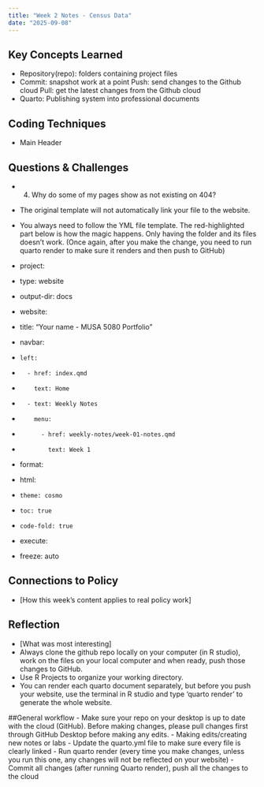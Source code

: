 ```yaml
---
title: "Week 2 Notes - Census Data"
date: "2025-09-08"
---
```


## Key Concepts Learned
- Repository(repo): folders containing project files 
- Commit: snapshot work at a point
  Push: send changes to the Github cloud 
  Pull: get the latest changes from the Github cloud
- Quarto: Publishing system into professional documents
  
## Coding Techniques
- Main Header


## Questions & Challenges
- 4. Why do some of my pages show as not existing on 404? 

- The original template will not automatically link your file to the website. 

- You always need to follow the YML file template. The red-highlighted part below is how the magic happens. Only having the folder and its files doesn't work. (Once again, after you make the change, you need to run quarto render to make sure it renders and then push to GitHub)

- project:
-   type: website
-   output-dir: docs

- website:
-   title: "Your name - MUSA 5080 Portfolio"
-   navbar:
-     left:
-       - href: index.qmd
-         text: Home
-       - text: Weekly Notes 
-         menu:
-           - href: weekly-notes/week-01-notes.qmd
-             text: Week 1
- format:
-   html:
-     theme: cosmo
-     toc: true
-     code-fold: true

- execute:
-   freeze: auto

## Connections to Policy
- [How this week's content applies to real policy work]

## Reflection
- [What was most interesting]
- Always clone the github repo locally on your computer (in R studio), work on the files on your local computer and when ready, push those changes to GitHub.
- Use R Projects to organize your working directory.
- You can render each quarto document separately, but before you push your website, use the terminal in R studio and type 'quarto render' to generate the whole website.

##General workflow
- Make sure your repo on your desktop is up to date with the cloud (GitHub). Before making changes, please pull changes first through GitHub Desktop before making any edits.
- Making edits/creating new notes or labs
- Update the quarto.yml file to make sure every file is clearly linked
- Run quarto render (every time you make changes, unless you run this one, any changes will not be reflected on your website)
- Commit all changes (after running Quarto render), push all the changes to the cloud

